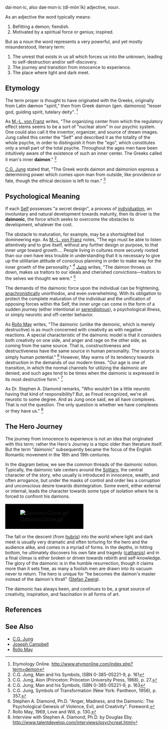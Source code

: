 dai·mon·ic, also dae·mon·ic (dî-mòn´îk) adjective, noun. 

As an adjective the word typically means: 

# Befitting a demon; fiendish. 
# Motivated by a spiritual force or genius; inspired. 

But as a noun the word represents a very powerful, and yet mostly misunderstood, literary term:

# The unrest that exists in us all which forces us into the unknown, leading to self-destruction and/or self-discovery.
# The journey and transition from innocence to experience.
# The place where light and dark meet.


== Etymology ==

The term proper is thought to have originated with the Greeks, originally from Latin dæmon "spirit," then from Greek daimon (gen. daimonos) "lesser god, guiding spirit, tutelary deity". <ref>Etymology Online. http://www.etymonline.com/index.php?term=demon</ref>

As [[M.-L. von Franz]] writes, "The organizing center from which the regulatory effect stems seems to be a sort of "nuclear atom" in our psychic system.  One could also call it the inventor, organizer, and source of dream images. Jung called this center the "Self" and described it as the totality of the whole psyche, in order to distinguish it from the "ego", which constitutes only a small part of the total psyche.  Throughout the ages men have been intuitively aware of the existence of such an inner center.  The Greeks called it man's inner '''daimon'''." <ref>C.G. Jung, Man and his Symbols, ISBN 0-385-05221-9, p. 161</ref>

[[C.G. Jung]] stated that, "The Greek words daimon and daimonion express a determining power which comes upon man from outside, like providence or fate, though the ethical decision is left to man." <ref>C.G. Jung, Aion (Princeton: Princeton University Press, 1968), p. 27.</ref>

== Psychological Meaning ==

If each [[Self (Jung)|Self]] possesses "a secret design", a process of [[individuation]], an involuntary and natural development towards maturity, then its driver is the '''daimonic''', the force which seeks to overcome the obstacles to development, whatever the cost.

The obstacle to maturation, for example, may be a shortsighted but domineering ego.  As [[M.-L. von Franz]] notes, "The ego must be able to listen attentively and to give itself, without any further design or purpose, to that inner urge toward growth.... People living in cultures more securely rooted than our own have less trouble in understanding that it is necessary to give up the utilitarian attitude of conscious planning in order to make way for the inner growth of the personality." <ref>C.G. Jung, Man and his Symbols, ISBN 0-385-05221-9, p. 163</ref>  [[Jung]] writes, "The daimon throws us down, makes us traitors to our ideals and cherished convictions—traitors to the selves we thought we were." <ref>C.G. Jung, Symbols of Transformation (New York: Pantheon, 1956), p. 357.</ref>

The demands of the daimonic force upon the individual can be frightening, [[anachronism|anachronistically]] unorthodox, and even overwhelming.  With its obligation to protect the complete maturation of the individual and the unification of opposing forces within the Self, the inner urge can come in the form of a sudden journey (either intentional or [[serendipitous]]), a psychological illness, or simply neurotic and off-center behavior.

As [[Rollo May]] writes, "The daimonic (unlike the demonic, which is merely destructive) is as much concerned with creativity as with negative reactions. A special characteristic of the daimonic model is that it considers both creativity on one side, and anger and rage on the other side, as coming from the same source. That is, constructiveness and destructiveness have the same source in human personality. The source is simply human potential."  <ref>Stephen A. Diamond, Ph.D. "Anger, Madness, and the Daimonic: The Psychological Genesis of Violence, Evil, and Creativity". Foreword.</ref> However, May warns of its tendency towards destruction in the demands of our modern times.  "Our age is one of transition, in which the normal channels for utilizing the daimonic are denied; and such ages tend to be times when the daimonic is expressed in its most destructive form." <ref>Rollo May, 1969, Love and Will, p. 130.</ref>

As Dr. Stephen A. Diamond remarks, "Who wouldn't be a little neurotic having that kind of responsibility? But, as Freud recognized, we're all neurotic to some degree. And as Jung once said, we all have complexes. That is not the question. The only question is whether we have complexes or they have us." <ref>Interview with Stephen A. Diamond, Ph.D. by Douglas Eby. http://www.talentdevelop.com/interviews/psychcreat.html</ref>

== The Hero Journey ==

The journey from innocence to experience is not an idea that originated with this term; rather the Hero's Journey is a topic older than literature itself.  But the term "daimonic" subsequently became the focus of the English Romantic movement in the 18th and 19th centuries.

In the diagram below, we see the common threads of the daimonic notion. Typically, the daimonic tale centers around the [[Solitary]], the central character of the story, who usually is introduced in innocence, wealth, and often arrogance, but under the masks of control and order lies a corruption and unconscious desire towards disintegration. Some event, either external or internal, leads the character towards some type of isolation where he is forced to confront his daimons. 

<table align="center">
<tr>
<td bgcolor="black">
[[Image:DaimonicCircle.gif]]
</td>
</tr>
</table>

The fall or the descent (from [[hubris]]) into the world where light and dark meet is usually very dramatic and often torturing for the hero and the audience alike, and comes in a myriad of forms. In the depths, in hitting bottom, he ultimately discovers his own fate and tragedy ([[catharsis]]) and in a final climax is either broken or driven towards rebirth and self-knowledge. The glory of the daimonic is in the humble resurrection, though it claims more than it sets free, as many a foolish men are drawn into its vacuum never to return. The hero is unique for "he becomes the daimon's master instead of the daimon's thrall" ([[Stefan Zweig]]). 

The daimonic has always been, and continues to be, a great source of creativity, inspiration, and fascination in all forms of art.

== References ==

<!--See http://en.wikipedia.org/wiki/Wikipedia:Footnotes for an explanation of how to generate footnotes using the <ref> and </ref> tags and the tag below --> 
<references/>

== See Also ==

* [[C.G. Jung]]
* [[Joseph Campbell]]
* [[Rollo May]]

{{Uncategorized|January 2007}}